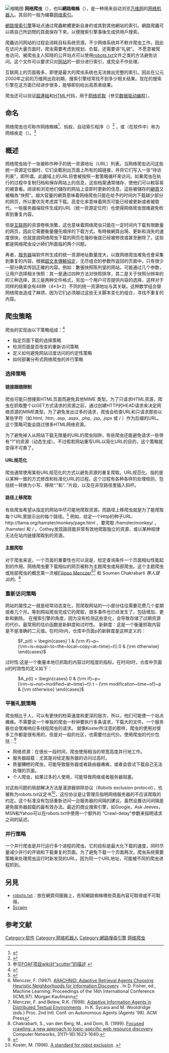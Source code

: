 {{multiple issues|
{{expert|time=2015-03-15T07:33:43+00:00}}
{{refimprove|time=2015-03-15T07:33:43+00:00}}
{{expand English}}
}}
{{noteTA
|G1=IT
}}
[[File:WebCrawlerArchitecture.svg|缩略图]]
'''网络爬虫'''（{{lang-en|web crawler}}），也叫'''網路蜘蛛'''（{{lang|en|spider}}），是一种用来自动浏览[[万维网|万维网]]的[[网络机器人|网络机器人]]。其目的一般为编纂[[网络索引|网络索引]]。

[[网络搜索引擎|網路]][[搜索引擎|搜索引擎]]等站点通过爬蟲軟體更新自身的{{tsl|en|Web content|網站內容}}或其對其他網站的索引。網路爬蟲可以將自己所訪問的頁面保存下來，以便搜索引擎事後生成{{tsl|en|Index (search engine)|索引 (搜索引擎)|索引}}供用戶搜索。

爬蟲访问网站的过程会消耗目标系统资源。不少网络系统并不默许爬虫工作。因此在访问大量页面时，爬虫需要考虑到规划、负载，还需要讲“礼貌”。 不愿意被爬虫访问、被爬虫主人知晓的公开站点可以使用[[robots.txt|robots.txt]]文件之类的方法避免访问。这个文件可以要求{{tsl|en|Software agent|软件助理|机器人}}只对[[网站|网站]]的一部分进行索引，或完全不作处理。

互联网上的页面极多，即使是最大的爬虫系统也无法做出完整的索引。因此在公元2000年之前的万维网出现初期，搜索引擎经常找不到多少相关结果。现在的搜索引擎在这方面已经进步很多，能够即刻给出高质素结果。

爬虫还可以验证[[超連結|超連結]]和[[HTML|HTML]]代码，用于[[网络抓取|网络抓取]]（参见[[数据驱动编程|数据驱动编程]]）。

== 命名 ==
网络爬虫也可称作网络蜘蛛<ref name="spekta">{{cite web|url=http://archive.ncsa.uiuc.edu/SDG/IT94/Proceedings/Agents/spetka/spetka.html|title=The TkWWW Robot: Beyond Browsing|accessdate=21 November 2010|last=Spetka|first=Scott|publisher=[[国家超级电脑应用中心|NCSA]]|archiveurl=https://web.archive.org/web/20040903174942/http://archive.ncsa.uiuc.edu/SDG/IT94/Proceedings/Agents/spetka/spetka.html|archivedate=2004年9月3日|deadurl=yes}}</ref>、蚂蚁、自动索引程序（{{lang|en|automatic indexer}}）<ref>{{Cite journal|title=Information retrieval on the web|url=http://doi.acm.org/10.1145/358923.358934|journal=ACM Computing Surveys|publisher=ACM Press|issue=2|doi=10.1145/358923.358934|year=2000|volume=32|pages=144–173|lastauthoramp=yes|author1=Kobayashi, M.|author2=Takeda, K.|access-date=2017-03-03|archive-date=2020-03-28|archive-url=https://web.archive.org/web/20200328154252/http://doi.acm.org/10.1145/358923.358934|dead-url=yes}}</ref> ，或（在{{tsl|en|FOAF (software)|FOAF (软件)|FOAF}}软件中）称为网络疾走（{{lang|en|web scutter}}）。<ref>参见[http://wiki.foaf-project.org/w/Scutter FOAF项目wiki对“scutter”的描述] {{webarchive|url=https://web.archive.org/web/20091213213920/http://wiki.foaf-project.org/w/Scutter |date=2009-12-13 }}</ref>

==概述==

网络爬虫始于一张被称作种子的统一资源地址（URL）列表。当网络爬虫访问这些统一资源定位器时，它们会甄别出页面上所有的超链接，并将它们写入一张“待访列表”，即所谓{{tsl|en|crawl frontier|爬行疆域}}。此疆域上的URL将會被按照一套策略循环來访问。如果爬虫在执行的过程中复制归档和保存网站上的信息，这些档案通常储存，使他们可以較容易的被查看。阅读和浏览他们儲存的网站上並即时更新的信息，這些被儲存的[[網頁|網頁]]又被稱為“快照”。越大容量的網頁意味着网络爬虫只能在给予的时间内下载越少部分的网页，所以要优先考虑其下载。高变化率意味着网页可能已经被更新或者被取代。一些服务器端软件生成的URL（统一资源定位符）也使得网络爬虫很难避免检索到重复内容。

但是[[互联网|互联网]]的资源卷帙浩繁，这也意味着网络爬虫只能在一定时间内下载有限数量的网页，因此它需要衡量優先順序的下载方式。有時候網頁出現、更新和消失的速度很快，也就是說网络爬虫下载的网页在幾秒後就已经被修改或甚至删除了。这些都是网络爬虫设计師们所面临的两个问题。

再者，[[服务器|服务器]]端软件所生成的统一资源地址数量庞大，以致网络爬虫难免也會采集到重复的内容。根据[[超文本傳輸協定|超文本傳輸協定]]，无尽组合的参数所返回的页面中，只有很少一部分确实传回正確的内容。例如：數張快照陈列室的网站，可能通过几个参数，让用户选择相关快照：其一是通过四种方法对快照排序，其二是关于快照分辨率的的三种选择，其三是两种文件格式，另加一个用户可否提供内容的选择，这样对于同样的结果会有48种（4*3*2）不同的统一资源地址与其关联。这种数学组合替网络爬虫造成了麻烦，因为它们必须越过这些无关脚本变化的组合，寻找不重复的内容。

== 爬虫策略 ==
爬虫的实现由以下策略组成：<ref>{{Cite thesis |degree=Ph.D. |title=Effective Web Crawling |url=http://chato.cl/research/crawling_thesis |last=Castillo |first=Carlos |year=2004 |publisher=University of Chile |accessdate=2010-08-03 |docket= |archive-date=2011-07-07 |archive-url=https://web.archive.org/web/20110707005900/http://chato.cl/research/crawling_thesis |dead-url=no }}</ref>
* 指定页面下载的选择策略
* 检测页面是否改变的重新访问策略
* 定义如何避免网站过度访问的约定性策略
* 如何部署分布式网络爬虫的并行策略

===选择策略===
====链接跟随限制====
爬虫可能只想搜索HTML页面而避免其他MIME 类型。为了只请求HTML资源，爬虫在抓取整个以GET方式请求的资源之前，通过创建HTTP的HEAD请求来决定网络资源的MIME类型。为了避免发出过多的请求，爬虫会检查URL和只请求那些以某些字符（如.html, .htm, .asp, .aspx, .php, .jsp, .jspx 或 / ）作为后缀的URL。这个策略可能会跳过很多HTML网络资源。

为了避免掉入从网站下载无限量的URL的爬虫陷阱，有些爬虫还能避免请求一些带有“?”的资源（动态生成）。不过假若网站重写URL以简化URL的目的，这个策略就变得不可靠了。

====URL规范化====
{{Main|URL规范化}}
爬虫通常使用某些URL规范化的方式以避免资源的重复爬取。URL规范化，指的是以某种一致的方式修改和标准化URL的过程。这个过程有各种各样的处理规则，包括统一转换为小写、移除“.”和“..”片段，以及在非空路径里插入斜杆。

====路径上移爬取====
有些爬虫希望从指定的网站中尽可能地爬取资源。而路径上移爬虫就是为了能爬取每个URL里提示出的每个路径。<ref>{{Cite journal | doi = 10.1002/asi.20078 | volume = 55 | issue = 14 | pages = 1228–1238 | last = Cothey | first = Viv | title = Web-crawling reliability | journal = Journal of the American Society for Information Science and Technology | year = 2004 }}</ref> 例如，给定一个Http的种子URL: <nowiki>http://llama.org/hamster/monkey/page.html</nowiki> ，要爬取 /hamster/monkey/ ， /hamster/ 和 / 。Cothey发现路径能非常有效地爬取独立的资源，或以某种规律无法在站内链接爬取到的资源。

====主题爬取====
{{Main|主题爬虫}}
对于爬虫来说，一个页面的重要性也可以说是，给定查询条件一个页面相似性能起到的作用。网络爬虫要下载相似的网页被称为主题爬虫或局部爬虫。这个主题爬虫或局部爬虫的概念第一次被[[Filippo_Menczer|Filippo Menczer]]<ref>Menczer, F. (1997). [http://informatics.indiana.edu/fil/Papers/ICML.ps ARACHNID: Adaptive Retrieval Agents Choosing Heuristic Neighborhoods for Information Discovery] {{Wayback|url=http://informatics.indiana.edu/fil/Papers/ICML.ps |date=20121221113620 }}. In D. Fisher, ed., Machine Learning: Proceedings of the 14th International Conference (ICML97). Morgan Kaufmann</ref><ref>Menczer, F. and Belew, R.K. (1998). [http://informatics.indiana.edu/fil/Papers/AA98.ps Adaptive Information Agents in Distributed Textual Environments] {{Wayback|url=http://informatics.indiana.edu/fil/Papers/AA98.ps |date=20121221113630 }}. In K. Sycara and M. Wooldridge (eds.) Proc. 2nd Intl. Conf. on Autonomous Agents (Agents '98). ACM Press</ref> 和  Soumen Chakrabarti ''等人提出的。''<ref>Chakrabarti, S., van den Berg, M., and Dom, B. (1999). [https://web.archive.org/web/20040317210216/http://www.fxpal.com/people/vdberg/pubs/www8/www1999f.pdf Focused crawling: a new approach to topic-specific web resource discovery]. Computer Networks, 31(11–16):1623–1640.</ref>

===重新访问策略===
网站的属性之一就是经常动态变化，而爬取网站的一小部分往往需要花费几个星期或者几个月。等到网站爬虫完成它的爬取，很多事件也已经发生了，包括增加、更新和删除。
在搜索引擎的角度，因为没有检测这些变化，会导致存储了过期资源的代价。最常用的估价函数是新鲜度和过时性。
新鲜度：这是一个衡量抓取内容是不是准确的二元值。在时间t内，仓库中页面p的新鲜度是这样定义的：

: <math>
F_p(t) = \begin{cases} 1 & {\rm
if}~p~{\rm~is~equal~to~the~local~copy~at~time}~t\\ 0 & {\rm otherwise} \end{cases}
</math>

过时性:这是一个衡量本地已抓取的内容过时程度的指标。在时间t时，仓库中页面p的时效性的定义如下：

: <math>
A_p(t) =  \begin{cases} 0  & {\rm if}~p~{\rm~is~not~modified~at~time}~t\\ t - {\rm modification~time~of}~p &
{\rm otherwise} \end{cases}
</math>

=== 平衡礼貌策略===
爬虫相比于人，可以有更快的检索速度和更深的层次，所以，他们可能使一个站点瘫痪。不需要说一个单独的爬虫一秒钟要执行多条请求，下载大的文件。一个服务器也会很难响应多线程爬虫的请求。
就像Koster所注意的那样，爬虫的使用对很多工作都是很有用的，但是对一般的社区，也需要付出代价。使用爬虫的代价包括：<ref name="coffman">{{Cite journal | doi = 10.1002/(SICI)1099-1425(199806)1:1<15::AID-JOS3>3.0.CO;2-K | volume = 1 | issue = 1 | pages = 15–29 | author1 =  E. G. Coffman Jr | author2 = Zhen Liu | author3 = Richard R. Weber | title = Optimal robot scheduling for Web search engines | journal = Journal of Scheduling | year = 1998 }}</ref>

* 网络资源：在很长一段时间，爬虫使用相当的带宽高度并行地工作。
* 服务器超载：尤其是对给定服务器的访问过高时。
* 质量糟糕的爬虫，可能导致服务器或者路由器瘫痪，或者会尝试下载自己无法处理的页面。
* 个人爬虫，如果过多的人使用，可能导致网络或者服务器阻塞。

对这些问题的局部解决方法是漫游器排除协议（Robots exclusion protocol），也被称为robots.txt议定书<ref>Koster, M. (1996). [http://www.robotstxt.org/wc/exclusion.html A standard for robot exclusion] {{Wayback|url=http://www.robotstxt.org/wc/exclusion.html |date=20071107021800 }}.</ref>，这份协议是让管理员指明网络服务器的不应该爬取的约定。这个标准没有包括重新访问一台服务器的间隔的建议，虽然设置访问间隔是避免服务器超载的最有效办法。最近的商业搜索引擎，如Google，Ask Jeeves，MSN和Yahoo可以在robots.txt中使用一个额外的 “Crawl-delay”参数来指明请求之间的延迟。

===并行策略===
{{Main|Distributed web crawling}}
一个并行爬虫是并行运行多个进程的爬虫。它的目标是最大化下载的速度，同时尽量减少并行的开销和下载重复的页面。为了避免下载一个页面两次，爬虫系统需要策略来处理爬虫运行时新发现的URL，因为同一个URL地址，可能被不同的爬虫进程抓到。

==另見==
*[[robots.txt|robots.txt]]：放在網頁伺服器上，告知網路蜘蛛哪些頁面內容可取得或不可取得。
*[[Scrapy|Scrapy]]

== 参考文献 ==
{{Reflist}}

{{Authority control}}

[[Category:软件|Category:软件]]
[[Category:网络机器人|Category:网络机器人]]
[[Category:網路搜尋引擎|Category:網路搜尋引擎]]
[[Category:网络爬虫|]]